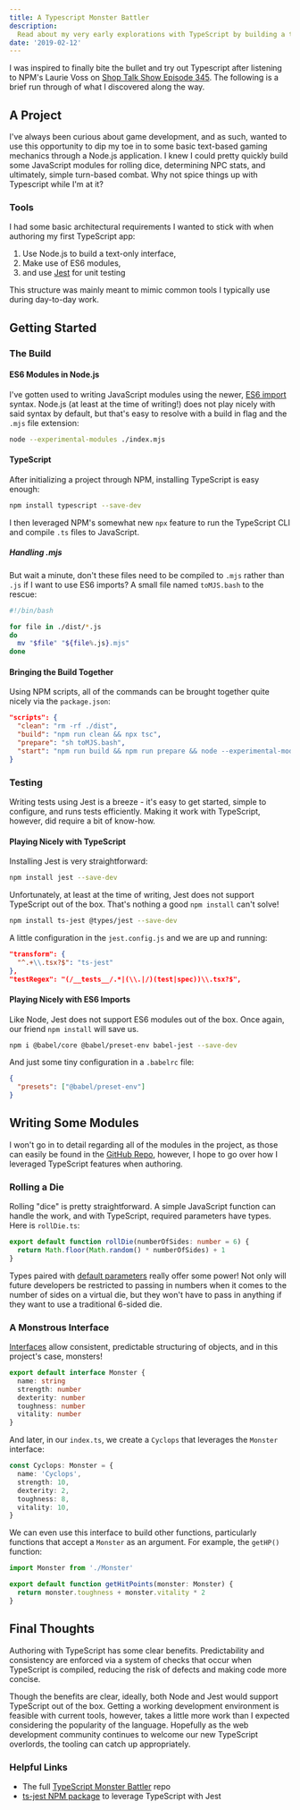 ```yaml
---
title: A Typescript Monster Battler
description:
  Read about my very early explorations with TypeScript by building a tiny game
date: '2019-02-12'
---
```


I was inspired to finally bite the bullet and try out Typescript after listening
to NPM's Laurie Voss on
[Shop Talk Show Episode 345](https://shoptalkshow.com/episodes/345/). The
following is a brief run through of what I discovered along the way.

## A Project

I've always been curious about game development, and as such, wanted to use this
opportunity to dip my toe in to some basic text-based gaming mechanics through a
Node.js application. I knew I could pretty quickly build some JavaScript modules
for rolling dice, determining NPC stats, and ultimately, simple turn-based
combat. Why not spice things up with Typescript while I'm at it?

### Tools

I had some basic architectural requirements I wanted to stick with when
authoring my first TypeScript app:

1. Use Node.js to build a text-only interface,
2. Make use of ES6 modules,
3. and use [Jest](https://jestjs.io) for unit testing

This structure was mainly meant to mimic common tools I typically use during
day-to-day work.

## Getting Started

### The Build

#### ES6 Modules in Node.js

I've gotten used to writing JavaScript modules using the newer,
[ES6 import](https://developer.mozilla.org/en-US/docs/Web/JavaScript/Reference/Statements/import)
syntax. Node.js (at least at the time of writing!) does not play nicely with
said syntax by default, but that's easy to resolve with a build in flag and the
`.mjs` file extension:

```bash
node --experimental-modules ./index.mjs
```

#### TypeScript

After initializing a project through NPM, installing TypeScript is easy enough:

```bash
npm install typescript --save-dev
```

I then leveraged NPM's somewhat new `npx` feature to run the TypeScript CLI and
compile `.ts` files to JavaScript.

##### Handling .mjs

But wait a minute, don't these files need to be compiled to `.mjs` rather than
`.js` if I want to use ES6 imports? A small file named `toMJS.bash` to the
rescue:

```bash
#!/bin/bash

for file in ./dist/*.js
do
  mv "$file" "${file%.js}.mjs"
done
```

#### Bringing the Build Together

Using NPM scripts, all of the commands can be brought together quite nicely via
the `package.json`:

```json
"scripts": {
  "clean": "rm -rf ./dist",
  "build": "npm run clean && npx tsc",
  "prepare": "sh toMJS.bash",
  "start": "npm run build && npm run prepare && node --experimental-modules ./dist/index.mjs"
}
```

### Testing

Writing tests using Jest is a breeze - it's easy to get started, simple to
configure, and runs tests efficiently. Making it work with TypeScript, however,
did require a bit of know-how.

#### Playing Nicely with TypeScript

Installing Jest is very straightforward:

```bash
npm install jest --save-dev
```

Unfortunately, at least at the time of writing, Jest does not support TypeScript
out of the box. That's nothing a good `npm install` can't solve!

```bash
npm install ts-jest @types/jest --save-dev
```

A little configuration in the `jest.config.js` and we are up and running:

```json
"transform": {
  "^.+\\.tsx?$": "ts-jest"
},
"testRegex": "(/__tests__/.*|(\\.|/)(test|spec))\\.tsx?$",
```

#### Playing Nicely with ES6 Imports

Like Node, Jest does not support ES6 modules out of the box. Once again, our
friend `npm install` will save us.

```bash
npm i @babel/core @babel/preset-env babel-jest --save-dev
```

And just some tiny configuration in a `.babelrc` file:

```json
{
  "presets": ["@babel/preset-env"]
}
```

## Writing Some Modules

I won't go in to detail regarding all of the modules in the project, as those
can easily be found in the
[GitHub Repo](https://github.com/nicklemmon/typescript-monster-battler),
however, I hope to go over how I leveraged TypeScript features when authoring.

### Rolling a Die

Rolling "dice" is pretty straightforward. A simple JavaScript function can
handle the work, and with TypeScript, required parameters have types. Here is
`rollDie.ts`:

```typescript
export default function rollDie(numberOfSides: number = 6) {
  return Math.floor(Math.random() * numberOfSides) + 1
}
```

Types paired with
[default parameters](https://developer.mozilla.org/en-US/docs/Web/JavaScript/Reference/Functions/Default_parameters)
really offer some power! Not only will future developers be restricted to
passing in numbers when it comes to the number of sides on a virtual die, but
they won't have to pass in anything if they want to use a traditional 6-sided
die.

### A Monstrous Interface

[Interfaces](https://www.typescriptlang.org/docs/handbook/interfaces.html) allow
consistent, predictable structuring of objects, and in this project's case,
monsters!

```typescript
export default interface Monster {
  name: string
  strength: number
  dexterity: number
  toughness: number
  vitality: number
}
```

And later, in our `index.ts`, we create a `Cyclops` that leverages the `Monster`
interface:

```typescript
const Cyclops: Monster = {
  name: 'Cyclops',
  strength: 10,
  dexterity: 2,
  toughness: 8,
  vitality: 10,
}
```

We can even use this interface to build other functions, particularly functions
that accept a `Monster` as an argument. For example, the `getHP()` function:

```typescript
import Monster from './Monster'

export default function getHitPoints(monster: Monster) {
  return monster.toughness + monster.vitality * 2
}
```

## Final Thoughts

Authoring with TypeScript has some clear benefits. Predictability and
consistency are enforced via a system of checks that occur when TypeScript is
compiled, reducing the risk of defects and making code more concise.

Though the benefits are clear, ideally, both Node and Jest would support
TypeScript out of the box. Getting a working development environment is feasible
with current tools, however, takes a little more work than I expected
considering the popularity of the language. Hopefully as the web development
community continues to welcome our new TypeScript overlords, the tooling can
catch up appropriately.

### Helpful Links

- The full
  [TypeScript Monster Battler](https://github.com/nicklemmon/typescript-monster-battler)
  repo
- [ts-jest NPM package](https://www.npmjs.com/package/ts-jest) to leverage
  TypeScript with Jest
